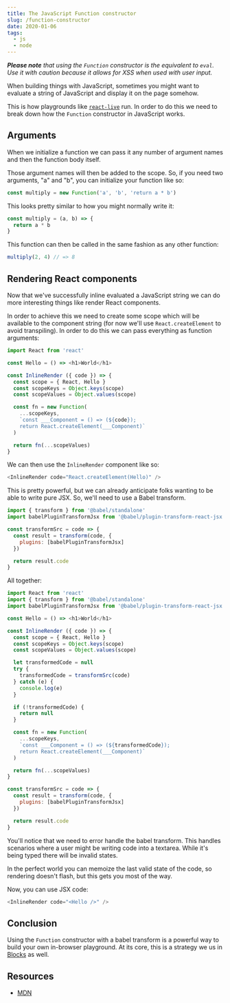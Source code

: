 ```yaml
---
title: The JavaScript Function constructor
slug: /function-constructor
date: 2020-01-06
tags:
  - js
  - node
---
```


_**Please note** that using the `Function` constructor is
the equivalent to `eval`. Use it with caution because
it allows for XSS when used with user input._

When building things with JavaScript, sometimes you
might want to evaluate a string of JavaScript and
display it on the page somehow.

This is how playgrounds like [`react-live`](https://github.com/FormidableLabs/react-live)
run. In order to do this we need to break down
how the `Function` constructor in JavaScript
works.

## Arguments

When we initialize a function we can pass it any
number of argument names and then the function
body itself.

Those argument names will then be added to the
scope. So, if you need two arguments, "a" and "b",
you can initialize your function like so:

```js
const multiply = new Function('a', 'b', 'return a * b')
```

This looks pretty similar to how you might normally
write it:

```js
const multiply = (a, b) => {
  return a * b
}
```

This function can then be called in the same fashion
as any other function:

```js
multiply(2, 4) // => 8
```

## Rendering React components

Now that we've successfully inline evaluated a JavaScript
string we can do more interesting things like render
React components.

In order to achieve this we need to create some scope which
will be available to the component string (for now we'll use
`React.createElement` to avoid transpiling). In order to do
this we can pass everything as function arguments:

```js
import React from 'react'

const Hello = () => <h1>World</h1>

const InlineRender ({ code }) => {
  const scope = { React, Hello }
  const scopeKeys = Object.keys(scope)
  const scopeValues = Object.values(scope)

  const fn = new Function(
    ...scopeKeys,
    `const ___Component = () => (${code});
    return React.createElement(___Component)`
  )

  return fn(...scopeValues)
}
```

We can then use the `InlineRender` component like so:

```js
<InlineRender code="React.createElement(Hello)" />
```

This is pretty powerful, but we can already anticipate folks
wanting to be able to write pure JSX. So, we'll need to use
a Babel transform.

```js
import { transform } from '@babel/standalone'
import babelPluginTransformJsx from '@babel/plugin-transform-react-jsx'

const transformSrc = code => {
  const result = transform(code, {
    plugins: [babelPluginTransformJsx]
  })

  return result.code
}
```

All together:

```js
import React from 'react'
import { transform } from '@babel/standalone'
import babelPluginTransformJsx from '@babel/plugin-transform-react-jsx'

const Hello = () => <h1>World</h1>

const InlineRender ({ code }) => {
  const scope = { React, Hello }
  const scopeKeys = Object.keys(scope)
  const scopeValues = Object.values(scope)

  let transformedCode = null
  try {
    transformedCode = transformSrc(code)
  } catch (e) {
    console.log(e)
  }

  if (!transformedCode) {
    return null
  }

  const fn = new Function(
    ...scopeKeys,
    `const ___Component = () => (${transformedCode});
    return React.createElement(___Component)`
  )

  return fn(...scopeValues)
}

const transformSrc = code => {
  const result = transform(code, {
    plugins: [babelPluginTransformJsx]
  })

  return result.code
}
```

You'll notice that we need to error handle the babel
transform. This handles scenarios where a user might
be writing code into a textarea. While it's being typed
there will be invalid states.

In the perfect world you can memoize the last valid state
of the code, so rendering doesn't flash, but this gets
you most of the way.

Now, you can use JSX code:

```js
<InlineRender code="<Hello />" />
```

## Conclusion

Using the `Function` constructor with a babel transform is
a powerful way to build your own in-browser playground.
At its core, this is a strategy we us in
[Blocks](https://github.com/blocks/blocks/blob/9438282b7a4d648322493c94573522bbbfe5f3dd/packages/blocks-ui/src/inline-render.js)
as well.

## Resources

- [MDN](https://developer.mozilla.org/en-US/docs/Web/JavaScript/Reference/Global_Objects/Function)
